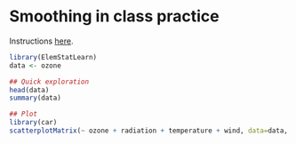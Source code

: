 Smoothing in class practice
===========================

Instructions [here](https://docs.google.com/document/d/1Vb5umhAVqGffA17HzkIMJirgCz0mXDrO-zvPiZFbVsY/edit).

```r
library(ElemStatLearn)
data <- ozone

## Quick exploration
head(data)
summary(data)

## Plot
library(car)
scatterplotMatrix(~ ozone + radiation + temperature + wind, data=data, spread=FALSE)
```


